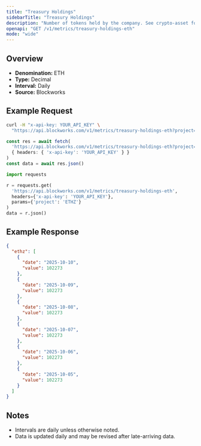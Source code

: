 ```yaml
---
title: "Treasury Holdings"
sidebarTitle: "Treasury Holdings"
description: "Number of tokens held by the company. See crypto-asset for asset indicator"
openapi: "GET /v1/metrics/treasury-holdings-eth"
mode: "wide"
---
```


## Overview

- **Denomination:** ETH
- **Type:** Decimal
- **Interval:** Daily
- **Source:** Blockworks

## Example Request

<CodeGroup>

```bash cURL
curl -H "x-api-key: YOUR_API_KEY" \
  "https://api.blockworks.com/v1/metrics/treasury-holdings-eth?project=ETHZ"
```

```typescript TypeScript
const res = await fetch(
  'https://api.blockworks.com/v1/metrics/treasury-holdings-eth?project=ETHZ',
  { headers: { 'x-api-key': 'YOUR_API_KEY' } }
)
const data = await res.json()
```

```python Python
import requests

r = requests.get(
  'https://api.blockworks.com/v1/metrics/treasury-holdings-eth',
  headers={'x-api-key': 'YOUR_API_KEY'},
  params={'project': 'ETHZ'}
)
data = r.json()
```

</CodeGroup>

## Example Response

```json
{
  "ethz": [
    {
      "date": "2025-10-10",
      "value": 102273
    },
    {
      "date": "2025-10-09",
      "value": 102273
    },
    {
      "date": "2025-10-08",
      "value": 102273
    },
    {
      "date": "2025-10-07",
      "value": 102273
    },
    {
      "date": "2025-10-06",
      "value": 102273
    },
    {
      "date": "2025-10-05",
      "value": 102273
    }
  ]
}
```

## Notes
- Intervals are daily unless otherwise noted.
- Data is updated daily and may be revised after late-arriving data.